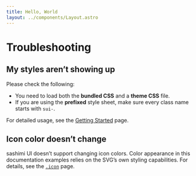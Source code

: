 ```yaml
---
title: Hello, World
layout: ../components/Layout.astro
---
```



# Troubleshooting

## My styles aren’t showing up

Please check the following:

- You need to load both the **bundled CSS** and a **theme CSS** file.
- If you are using the **prefixed** style sheet, make sure every class name starts with `sui-`.

For detailed usage, see the <a class="link" href="/getting-started">Getting Started</a> page.

## Icon color doesn’t change

sashimi UI doesn’t support changing icon colors.
Color appearance in this documentation examples relies on the SVG’s own styling capabilities.
For details, see the <a class="link" href="/components/icon"><code>.icon</code></a> page.